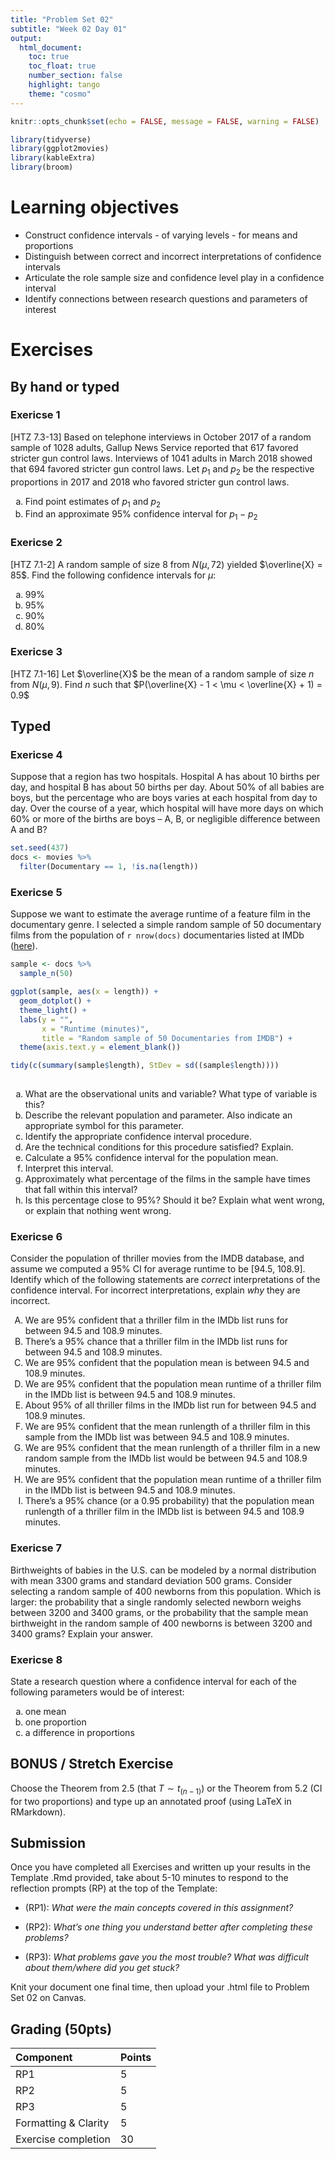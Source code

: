 ```yaml
---
title: "Problem Set 02"
subtitle: "Week 02 Day 01"
output: 
  html_document:
    toc: true
    toc_float: true
    number_section: false
    highlight: tango
    theme: "cosmo"
---
```


```r
knitr::opts_chunk$set(echo = FALSE, message = FALSE, warning = FALSE)
```

```r
library(tidyverse)
library(ggplot2movies)
library(kableExtra)
library(broom)
```

# Learning objectives

+ Construct confidence intervals - of varying levels - for means and proportions
+ Distinguish between correct and incorrect interpretations of confidence intervals
+ Articulate the role sample size and confidence level play in a confidence interval
+ Identify connections between research questions and parameters of interest

# Exercises

## By hand or typed

### Exericse 1

[HTZ 7.3-13] Based on telephone interviews in October 2017 of a random sample of 1028 adults, Gallup News Service reported that 617 favored stricter gun control laws. Interviews of 1041 adults in March 2018 showed that 694 favored stricter gun control laws. Let $p_1$ and $p_2$ be the respective proportions in 2017 and 2018 who favored stricter gun control laws. 

  a) Find point estimates of $p_1$ and $p_2$
  b) Find an approximate 95% confidence interval for $p_1 - p_2$

### Exericse 2

[HTZ 7.1-2] A random sample of size 8 from $N(\mu, 72)$ yielded $\overline{X} = 85$. Find the following confidence intervals for $\mu$:

  a)  99%
  b) 95%
  c) 90%
  d) 80%

### Exericse 3

[HTZ 7.1-16] Let $\overline{X}$ be the mean of a random sample of size $n$ from $N(\mu, 9)$. Find $n$ such that $P(\overline{X} - 1 < \mu < \overline{X} + 1) = 0.9$ 

## Typed

### Exericse 4

Suppose that a region has two hospitals.  Hospital A has about 10 births per day, and hospital B has about 50 births per day.  About 50% of all babies are boys, but the percentage who are boys varies at each hospital from day to day.  Over the course of a year, which hospital will have more days on which 60% or more of the births are boys – A, B, or negligible difference between A and B?

```r
set.seed(437)
docs <- movies %>% 
  filter(Documentary == 1, !is.na(length)) 
```

### Exericse 5

Suppose we want to estimate the average runtime of a feature film in the documentary genre.  I selected a simple random sample of 50 documentary films from the population of `r nrow(docs)` documentaries listed at IMDb ([here](http://www.imdb.com/)).


```r
sample <- docs %>% 
  sample_n(50)

ggplot(sample, aes(x = length)) +
  geom_dotplot() +
  theme_light() +
  labs(y = "",
       x = "Runtime (minutes)", 
       title = "Random sample of 50 Documentaries from IMDB") +
  theme(axis.text.y = element_blank())

tidy(c(summary(sample$length), StDev = sd((sample$length))))
  
```


  a) What are the observational units and variable?  What type of variable is this?
  b) Describe the relevant population and parameter.  Also indicate an appropriate symbol for this parameter.
  c) Identify the appropriate confidence interval procedure.
  d) Are the technical conditions for this procedure satisfied?  Explain.
  e) Calculate a 95% confidence interval for the population mean.
  f) Interpret this interval.
  g) Approximately what percentage of the films in the sample have times that fall within this interval?
  h) Is this percentage close to 95%?  Should it be?  Explain what went wrong, or explain that nothing went wrong.

### Exericse 6

Consider the population of thriller movies from the IMDB database, and assume we computed a 95% CI for average runtime to be [94.5, 108.9]. Identify which of the following statements are *correct* interpretations of the confidence interval. For incorrect interpretations, explain *why* they are incorrect.

  (A) We are 95% confident that a thriller film in the IMDb list runs for between 94.5 and 108.9 minutes.
  (A) There’s a 95% chance that a thriller film in the IMDb list runs for between 94.5 and 108.9 minutes.
  (A) We are 95% confident that the population mean is between 94.5 and 108.9 minutes.
  (A) We are 95% confident that the population mean runtime of a thriller film in the IMDb list is between 94.5 and 108.9 minutes.
  (A) About 95% of all thriller films in the IMDb list run for between 94.5 and 108.9 minutes.
  (A) We are 95% confident that the mean runlength of a thriller film in this sample from the IMDb list was between 94.5 and 108.9 minutes.
  (A) We are 95% confident that the mean runlength of a thriller film in a new random sample from the IMDb list would be between 94.5 and 108.9 minutes.
  (A) We are 95% confident that the population mean runtime of a thriller film in the IMDb list is between 94.5 and 108.9 minutes.
  (A) There’s a 95% chance (or a 0.95 probability) that the population mean runlength of a thriller film in the IMDb list is between 94.5 and 108.9 minutes.

### Exericse 7

Birthweights of babies in the U.S. can be modeled by a normal distribution with mean 3300 grams and standard deviation 500 grams.  Consider selecting a random sample of 400 newborns from this population. Which is larger: the probability that a single randomly selected newborn weighs between 3200 and 3400 grams, or the probability that the sample mean birthweight in the random sample of 400 newborns is between 3200 and 3400 grams?  Explain your answer.

### Exericse 8

State a research question where a confidence interval for each of the following parameters would be of interest:

  (a) one mean
  (b) one proportion
  (c) a difference in proportions


## BONUS / Stretch Exercise

Choose the Theorem from 2.5 (that $T \sim t_{(n-1)}$) or the Theorem from 5.2 (CI for two proportions) and type up an annotated proof (using LaTeX in RMarkdown). 

## Submission

Once you have completed all Exercises and written up your results in the Template .Rmd provided, take about 5-10 minutes to respond to the reflection prompts (RP) at the top of the Template:

+ (RP1): *What were the main concepts covered in this assignment?*

+ (RP2): *What's one thing you understand better after completing these problems?*

+ (RP3): *What problems gave you the most trouble? What was difficult about them/where did you get stuck?*

Knit your document one final time, then upload your .html file to Problem Set 02 on Canvas. 

## Grading (50pts)

| Component | Points |
|:----------|:-------|
| RP1      | 5      |
| RP2      | 5    |
| RP3      | 5    |
| Formatting & Clarity | 5 |
| Exercise completion | 30 |